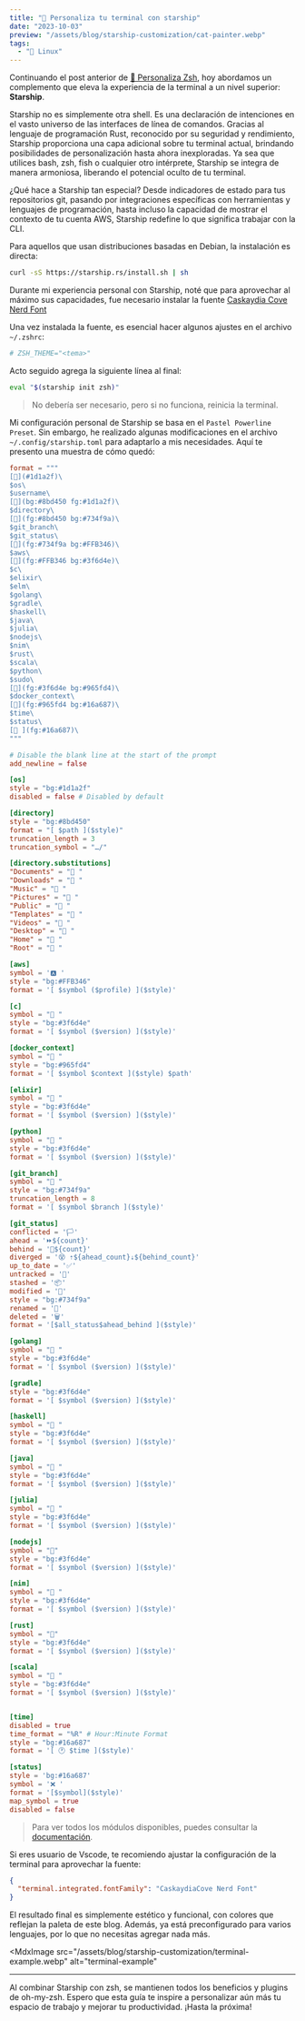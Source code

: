 ```yaml
---
title: "🚀 Personaliza tu terminal con starship"
date: "2023-10-03"
preview: "/assets/blog/starship-customization/cat-painter.webp"
tags:
  - "🐧 Linux"
---
```


Continuando el post anterior de
[🎨 Personaliza Zsh](/blog/posts/customize-your-zsh), hoy abordamos un
complemento que eleva la experiencia de la terminal a un nivel superior:
**Starship**.

Starship no es simplemente otra shell. Es una declaración de intenciones en el
vasto universo de las interfaces de línea de comandos. Gracias al lenguaje de
programación Rust, reconocido por su seguridad y rendimiento, Starship
proporciona una capa adicional sobre tu terminal actual, brindando posibilidades
de personalización hasta ahora inexploradas. Ya sea que utilices bash, zsh, fish
o cualquier otro intérprete, Starship se integra de manera armoniosa, liberando
el potencial oculto de tu terminal.

¿Qué hace a Starship tan especial? Desde indicadores de estado para tus
repositorios git, pasando por integraciones específicas con herramientas y
lenguajes de programación, hasta incluso la capacidad de mostrar el contexto de
tu cuenta AWS, Starship redefine lo que significa trabajar con la CLI.

Para aquellos que usan distribuciones basadas en Debian, la instalación es
directa:

```bash
curl -sS https://starship.rs/install.sh | sh
```

Durante mi experiencia personal con Starship, noté que para aprovechar al máximo
sus capacidades, fue necesario instalar la fuente
[Caskaydia Cove Nerd Font](https://github.com/ryanoasis/nerd-fonts/tree/master/patched-fonts/CascadiaCode)

Una vez instalada la fuente, es esencial hacer algunos ajustes en el archivo
`~/.zshrc`:

```bash
# ZSH_THEME="<tema>"
```

Acto seguido agrega la siguiente línea al final:

```bash
eval "$(starship init zsh)"
```

> No debería ser necesario, pero si no funciona, reinicia la terminal.

Mi configuración personal de Starship se basa en el `Pastel Powerline Preset`.
Sin embargo, he realizado algunas modificaciones en el archivo
`~/.config/starship.toml` para adaptarlo a mis necesidades. Aquí te presento una
muestra de cómo quedó:

```toml
format = """
[](#1d1a2f)\
$os\
$username\
[](bg:#8bd450 fg:#1d1a2f)\
$directory\
[](fg:#8bd450 bg:#734f9a)\
$git_branch\
$git_status\
[](fg:#734f9a bg:#FFB346)\
$aws\
[](fg:#FFB346 bg:#3f6d4e)\
$c\
$elixir\
$elm\
$golang\
$gradle\
$haskell\
$java\
$julia\
$nodejs\
$nim\
$rust\
$scala\
$python\
$sudo\
[](fg:#3f6d4e bg:#965fd4)\
$docker_context\
[](fg:#965fd4 bg:#16a687)\
$time\
$status\
[ ](fg:#16a687)\
"""

# Disable the blank line at the start of the prompt
add_newline = false

[os]
style = "bg:#1d1a2f"
disabled = false # Disabled by default

[directory]
style = "bg:#8bd450"
format = "[ $path ]($style)"
truncation_length = 3
truncation_symbol = "…/"

[directory.substitutions]
"Documents" = "󰈙 "
"Downloads" = " "
"Music" = " "
"Pictures" = " "
"Public" = " "
"Templates" = " "
"Videos" = " "
"Desktop" = " "
"Home" = " "
"Root" = " "

[aws]
symbol = '🅰 '
style = "bg:#FFB346"
format = '[ $symbol ($profile) ]($style)'

[c]
symbol = " "
style = "bg:#3f6d4e"
format = '[ $symbol ($version) ]($style)'

[docker_context]
symbol = " "
style = "bg:#965fd4"
format = '[ $symbol $context ]($style) $path'

[elixir]
symbol = " "
style = "bg:#3f6d4e"
format = '[ $symbol ($version) ]($style)'

[python]
symbol = " "
style = "bg:#3f6d4e"
format = '[ $symbol ($version) ]($style)'

[git_branch]
symbol = " "
style = "bg:#734f9a"
truncation_length = 8
format = '[ $symbol $branch ]($style)'

[git_status]
conflicted = '🏳'
ahead = '⏩${count}'
behind = '🐌${count}'
diverged = '😵 ⇡${ahead_count}⇣${behind_count}'
up_to_date = '✅'
untracked = '🤷'
stashed = '📦'
modified = '📝'
style = "bg:#734f9a"
renamed = '👅'
deleted = '🗑'
format = '[$all_status$ahead_behind ]($style)'

[golang]
symbol = " "
style = "bg:#3f6d4e"
format = '[ $symbol ($version) ]($style)'

[gradle]
style = "bg:#3f6d4e"
format = '[ $symbol ($version) ]($style)'

[haskell]
symbol = " "
style = "bg:#3f6d4e"
format = '[ $symbol ($version) ]($style)'

[java]
symbol = " "
style = "bg:#3f6d4e"
format = '[ $symbol ($version) ]($style)'

[julia]
symbol = " "
style = "bg:#3f6d4e"
format = '[ $symbol ($version) ]($style)'

[nodejs]
symbol = ""
style = "bg:#3f6d4e"
format = '[ $symbol ($version) ]($style)'

[nim]
symbol = "󰆥 "
style = "bg:#3f6d4e"
format = '[ $symbol ($version) ]($style)'

[rust]
symbol = ""
style = "bg:#3f6d4e"
format = '[ $symbol ($version) ]($style)'

[scala]
symbol = " "
style = "bg:#3f6d4e"
format = '[ $symbol ($version) ]($style)'


[time]
disabled = true
time_format = "%R" # Hour:Minute Format
style = "bg:#16a687"
format = '[ 🕐 $time ]($style)'

[status]
style = 'bg:#16a687'
symbol = '❌ '
format = '[$symbol]($style)'
map_symbol = true
disabled = false
```

> Para ver todos los módulos disponibles, puedes consultar la
> [documentación](https://starship.rs/config/#modules).

Si eres usuario de Vscode, te recomiendo ajustar la configuración de la terminal
para aprovechar la fuente:

```json
{
  "terminal.integrated.fontFamily": "CaskaydiaCove Nerd Font"
}
```

El resultado final es simplemente estético y funcional, con colores que reflejan
la paleta de este blog. Además, ya está preconfigurado para varios lenguajes,
por lo que no necesitas agregar nada más.

<MdxImage
  src="/assets/blog/starship-customization/terminal-example.webp"
  alt="terminal-example"
></MdxImage>

---

Al combinar Starship con zsh, se mantienen todos los beneficios y plugins de
oh-my-zsh. Espero que esta guía te inspire a personalizar aún más tu espacio de
trabajo y mejorar tu productividad. ¡Hasta la próxima!
